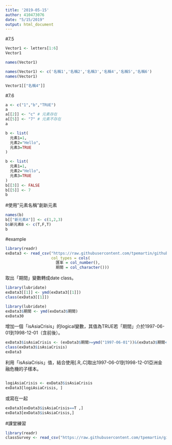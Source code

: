 ```yaml
---
title: '2019-05-15'
author: 410473076
date: "5/15/2019"
output: html_document
---
```


#7.5
```r
Vector1 <- letters[1:6]
Vector1

names(Vector1)
```

```r
names(Vector1) <- c('名稱1','名稱2','名稱3','名稱4','名稱5','名稱6')
names(Vector1)
```

```r
Vector1[["名稱4"]]
```



#7.6
```r
a <- c("1","b","TRUE")
a
a[[2]] <- "c" # 元素存在
a[[5]] <- "7" # 元素不存在
a
```

```r
b <- list(
  元素1=1,
  元素2="Hello",
  元素3=TRUE
)
```

```r
b <- list(
  元素1=1,
  元素2="Hello",
  元素3=TRUE
)
b[[3]] <- FALSE
b[[5]] <- 7
b
```


#使用"元素名稱"創新元素
```r
names(b)
b[["新元素A"]] <- c(1,2,3)
b$新元素B <- c(T,F,T)
b
```


#example

```r
library(readr)
exData3 <- read_csv("https://raw.githubusercontent.com/tpemartin/github-data/master/exData3.csv",
                    col_types = cols(
                      匯率 = col_number(),
                      期間 = col_character()))

```

取出「期間」變數轉成date class。
```r
library(lubridate)
exData3[[1]] <- ymd(exData3[[1]])
class(exData3[[1]])
```

```r
library(lubridate)
exData3$期間 <- ymd(exData3$期間)
exData30
```


增加一個「isAsiaCrisis」的logical變數，其值為TRUE若「期間」介於1997-06-01到1998-12-01（含前後）。
```r
exData3$isAsiaCrisis <- (exData3$期間>=ymd("1997-06-01"))&(exData3$期間<=ymd("1998-12-01"))
class(exData3$isAsiaCrisis)
exData3
```



利用「isAsiaCrisis」值，結合使用[.R,.C]取出1997-06-01到1998-12-01亞洲金融危機的子樣本。
```r

```

```r
logiAsiaCrisis <- exData3$isAsiaCrisis
exData3[logiAsiaCrisis, ]
```
或寫在一起
```r
exData3[exData3$isAsiaCrisis==T ,]
exData3[exData3$isAsiaCrisis,]
```


#課堂練習

```r
library(readr)
classSurvey <- read_csv("https://raw.githubusercontent.com/tpemartin/github-data/master/classSurvey.csv")
```



